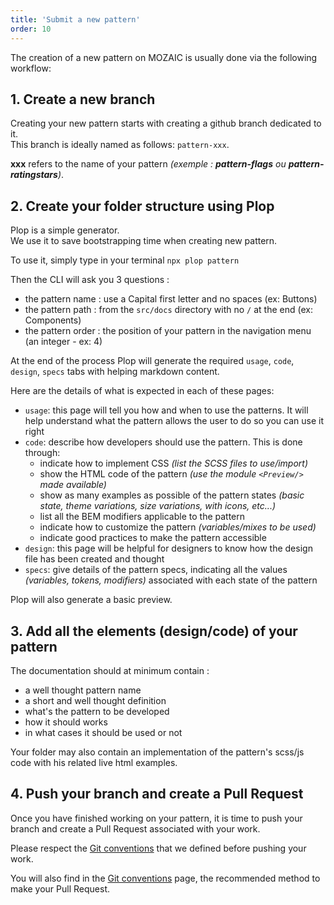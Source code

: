 ```yaml
---
title: 'Submit a new pattern'
order: 10
---
```


The creation of a new pattern on MOZAIC is usually done via the following workflow:

## 1. Create a new branch

Creating your new pattern starts with creating a github branch dedicated to it.  
This branch is ideally named as follows: `pattern-xxx`.

**xxx** refers to the name of your pattern _(exemple : **pattern-flags** ou **pattern-ratingstars**)_.


## 2. Create your folder structure using Plop

Plop is a simple generator.  
We use it to save bootstrapping time when creating new pattern.

To use it, simply type in your terminal `npx plop pattern`

Then the CLI will ask you 3 questions : 

- the pattern name : use a Capital first letter and no spaces (ex: Buttons)
- the pattern path : from the `src/docs` directory with no `/` at the end (ex: Components)
- the pattern order : the position of your pattern in the navigation menu (an integer - ex: 4)

At the end of the process Plop will generate the required `usage`, `code`, `design`, `specs` tabs with helping markdown content.

Here are the details of what is expected in each of these pages:

- `usage`: this page will tell you how and when to use the patterns. It will help understand what the pattern allows the user to do so you can use it right
- `code`: describe how developers should use the pattern. This is done through:
  - indicate how to implement CSS _(list the SCSS files to use/import)_
  - show the HTML code of the pattern _(use the module `<Preview/>` made available)_
  - show as many examples as possible of the pattern states _(basic state, theme variations, size variations, with icons, etc...)_
  - list all the BEM modifiers applicable to the pattern
  - indicate how to customize the pattern _(variables/mixes to be used)_
  - indicate good practices to make the pattern accessible
- `design`: this page will be helpful for designers to know how the design file has been created and thought
- `specs`: give details of the pattern specs, indicating all the values _(variables, tokens, modifiers)_ associated with each state of the pattern

Plop will also generate a basic preview.


## 3. Add all the elements (design/code) of your pattern

The documentation should at minimum contain :

- a well thought pattern name
- a short and well thought definition
- what's the pattern to be developed
- how it should works
- in what cases it should be used or not

Your folder may also contain an implementation of the pattern's scss/js code with his related live html examples.


## 4. Push your branch and create a Pull Request

Once you have finished working on your pattern, it is time to push your branch and create a Pull Request associated with your work.

Please respect the [Git conventions](http://mozaic.adeo.cloud/Contributing/GitConventions/) that we defined before pushing your work.

You will also find in the [Git conventions](http://mozaic.adeo.cloud/Contributing/GitConventions/) page, the recommended method to make your Pull Request.